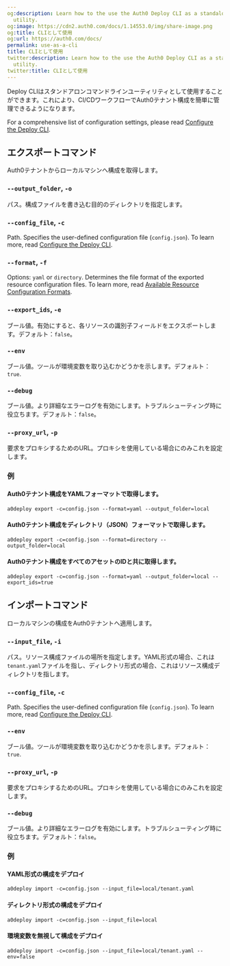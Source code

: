 ```yaml
---
og:description: Learn how to the use the Auth0 Deploy CLI as a standalone command-line
  utility.
og:image: https://cdn2.auth0.com/docs/1.14553.0/img/share-image.png
og:title: CLIとして使用
og:url: https://auth0.com/docs/
permalink: use-as-a-cli
title: CLIとして使用
twitter:description: Learn how to the use the Auth0 Deploy CLI as a standalone command-line
  utility.
twitter:title: CLIとして使用
---
```


Deploy CLIはスタンドアロンコマンドラインユーティリティとして使用することができます。これにより、CI/CDワークフローでAuth0テナント構成を簡単に管理できるようになります。

For a comprehensive list of configuration settings, please read [Configure the Deploy CLI](/docs/deploy-monitor/deploy-cli-tool/configure-the-deploy-cli).

## エクスポートコマンド

Auth0テナントからローカルマシンへ構成を取得します。

### `--output_folder`, `-o`

パス。構成ファイルを書き込む目的のディレクトリを指定します。

### `--config_file`, `-c`

Path. Specifies the user-defined configuration file (`config.json`). To learn more, read [Configure the Deploy CLI](/docs/deploy-monitor/deploy-cli-tool/configure-the-deploy-cli).

### `--format`, `-f`

Options: `yaml` or `directory`. Determines the file format of the exported resource configuration files. To learn more, read [Available Resource Configuration Formats](/docs/deploy-monitor/deploy-cli-tool/available-resource-configuration-formats).

### `--export_ids`, `-e`

ブール値。有効にすると、各リソースの識別子フィールドをエクスポートします。デフォルト：`false`。

### `--env`

ブール値。ツールが環境変数を取り込むかどうかを示します。デフォルト：`true`.

### `--debug`

ブール値。より詳細なエラーログを有効にします。トラブルシューティング時に役立ちます。デフォルト：`false`。

### `--proxy_url`, `-p`

要求をプロキシするためのURL。プロキシを使用している場合にのみこれを設定します。

### 例

#### Auth0テナント構成をYAMLフォーマットで取得します。

`a0deploy export -c=config.json --format=yaml --output_folder=local`

#### Auth0テナント構成をディレクトリ（JSON）フォーマットで取得します。

`a0deploy export -c=config.json --format=directory --output_folder=local`

#### Auth0テナント構成をすべてのアセットのIDと共に取得します。

`a0deploy export -c=config.json --format=yaml --output_folder=local --export_ids=true`

## インポートコマンド

ローカルマシンの構成をAuth0テナントへ適用します。

### `--input_file`, `-i`

パス。リソース構成ファイルの場所を指定します。YAML形式の場合、これは`tenant.yaml`ファイルを指し、ディレクトリ形式の場合、これはリソース構成ディレクトリを指します。

### `--config_file`, `-c`

Path. Specifies the user-defined configuration file (`config.json`). To learn more, read [Configure the Deploy CLI](/docs/deploy-monitor/deploy-cli-tool/configure-the-deploy-cli).

### `--env`

ブール値。ツールが環境変数を取り込むかどうかを示します。デフォルト：`true`.

### `--proxy_url`, `-p`

要求をプロキシするためのURL。プロキシを使用している場合にのみこれを設定します。

### `--debug`

ブール値。より詳細なエラーログを有効にします。トラブルシューティング時に役立ちます。デフォルト：`false`。

### 例

#### YAML形式の構成をデプロイ

`a0deploy import -c=config.json --input_file=local/tenant.yaml`

#### ディレクトリ形式の構成をデプロイ

`a0deploy import -c=config.json --input_file=local`

#### 環境変数を無視して構成をデプロイ

`a0deploy import -c=config.json --input_file=local/tenant.yaml --env=false`